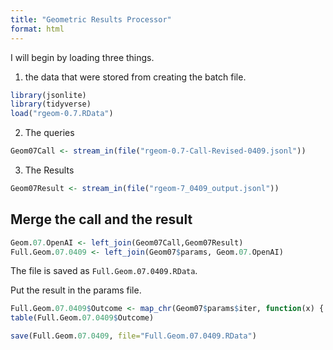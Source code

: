 ```yaml
---
title: "Geometric Results Processor"
format: html
---
```


I will begin by loading three things.  

1. the data that were stored from creating the batch file.

```r
library(jsonlite)
library(tidyverse)
load("rgeom-0.7.RData")
```

2. The queries

```r
Geom07Call <- stream_in(file("rgeom-0.7-Call-Revised-0409.jsonl"))
```

3. The Results

```r
Geom07Result <- stream_in(file("rgeom-7_0409_output.jsonl"))
```

## Merge the call and the result

```r
Geom.07.OpenAI <- left_join(Geom07Call,Geom07Result)
Full.Geom.07.0409 <- left_join(Geom07$params, Geom.07.OpenAI)
```

The file is saved as `Full.Geom.07.0409.RData`.

Put the result in the params file.

```r
Full.Geom.07.0409$Outcome <- map_chr(Geom07$params$iter, function(x) { unlist(Geom07Result$response$body$choices[[x]][[2]][2]) })
table(Full.Geom.07.0409$Outcome)
```

```r
save(Full.Geom.07.0409, file="Full.Geom.07.0409.RData")
```

